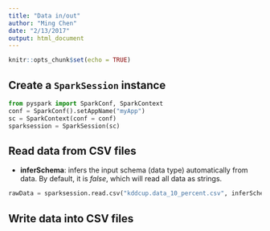 ```yaml
---
title: "Data in/out"
author: "Ming Chen"
date: "2/13/2017"
output: html_document
---
```


```r
knitr::opts_chunk$set(echo = TRUE)
```

## Create a `SparkSession` instance

```python
from pyspark import SparkConf, SparkContext
conf = SparkConf().setAppName("myApp")
sc = SparkContext(conf = conf)
sparksession = SparkSession(sc)
```

## Read data from CSV files

* **inferSchema**: infers the input schema (data type) automatically from data. By default, it is *false*, which will read all data as strings.

```python
rawData = sparksession.read.csv("kddcup.data_10_percent.csv", inferSchema=True)

```


## Write data into CSV files

```python

```